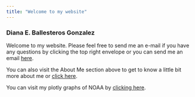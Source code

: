 ```yaml
---
title: "Welcome to my website"
---
```


### Diana E. Ballesteros Gonzalez

Welcome to my website. Please feel free to send me an e-mail if you have any questions by clicking the top right envelope or you can send me an email [here](deg2163@cumc.columbia). 

You can also visit the About Me section above to get to know a little bit more about me or [click here](about.html). 

You can visit my plotly graphs of NOAA by [clicking here](flexdashboard.html).